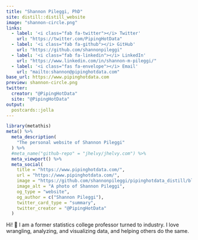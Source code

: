 ```yaml
---
title: "Shannon Pileggi, PhD"
site: distill::distill_website
image: "shannon-circle.png"
links:
  - label: '<i class="fab fa-twitter"></i> Twitter'
    url: "https://twitter.com/PipingHotData"
  - label: '<i class="fab fa-github"></i> GitHub'
    url: "https://github.com/shannonpileggi"
  - label: '<i class="fab fa-linkedin"></i> LinkedIn'
    url: "https://www.linkedin.com/in/shannon-m-pileggi/"
  - label: '<i class="fas fa-envelope"></i> Email'
    url: "mailto:shannon@pipinghotdata.com"
base_url: https://www.pipinghotdata.com
preview: shannon-circle.png
twitter:
  creator: "@PipingHotData"
  site: "@PipingHotData"
output:
  postcards::jolla
---
```

 
```r
library(metathis)
meta() %>%
  meta_description(
    "The personal website of Shannon Pileggi"
  ) %>%
  #meta_name("github-repo" = "jhelvy/jhelvy.com") %>%
  meta_viewport() %>%
  meta_social(
    title = "https://www.pipinghotdata.com/",
    url = "https://www.pipinghotdata.com/",
    image = "https://github.com/shannonpileggi/pipinghotdata_distill/blob/master/shannon-circle.png?raw=true",
    image_alt = "A photo of Shannon Pileggi",
    og_type = "website",
    og_author = c("Shannon Pileggi"),
    twitter_card_type = "summary",
    twitter_creator = "@PipingHotData"
  )
```
 
Hi! <span class="wave">👋</span> I am a former statistics college professor turned to industry. I love wrangling, analyzing, and visualizing data, and helping others do the same. 
